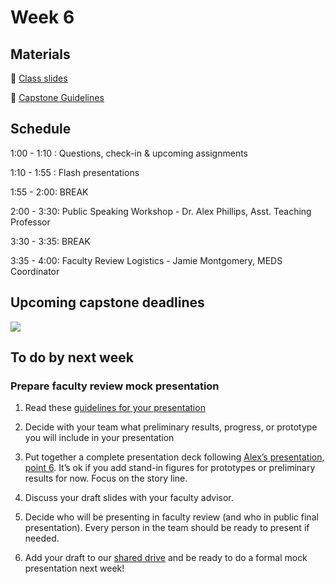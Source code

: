 # Week 6


## Materials

📕 [Class slides](https://docs.google.com/presentation/d/1VxwF1LOY-5_-O-npwgSPTzZr9W8pro8UhmJbrvNsZwQ/edit?usp=sharing)

📖 [Capstone Guidelines](https://drive.google.com/file/d/1qftu6sNqHeiv0p5K2xhfV8rfdc14oOk_/view?usp=share_link)


## Schedule

1:00 - 1:10 : Questions, check-in & upcoming assignments

1:10 - 1:55 : Flash presentations

1:55 - 2:00: BREAK

2:00 - 3:30: Public Speaking Workshop - Dr. Alex Phillips, Asst. Teaching Professor

3:30 - 3:35: BREAK

3:35 - 4:00: Faculty Review Logistics - Jamie Montgomery, MEDS Coordinator


## Upcoming capstone deadlines

![](/411a_winter/images/411a_2025_deadlines3.png)


## To do by next week

### Prepare faculty review mock presentation

1. Read these [guidelines for your presentation]()

2. Decide with your team what preliminary results, progress, or prototype you will include in your presentation

3. Put together a complete presentation deck following [Alex’s presentation, point 6](). It’s ok if you add stand-in figures for prototypes or preliminary results for now. Focus on the story line. 

4. Discuss your draft slides with your faculty advisor. 

5. Decide who will be presenting in faculty review (and who in public final presentation). Every person in the team should be ready to present if needed.

6. Add your draft to our [shared drive](https://drive.google.com/drive/folders/1B_060OmEx5nZZwuoeDGjKWrCQ3Zl95sQ?usp=share_link) and be ready to do a formal mock presentation next week! 
